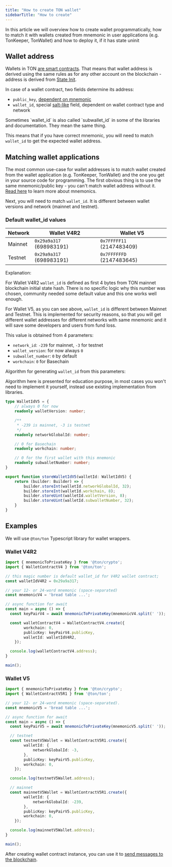 ```yaml
---
title: "How to create TON wallet"
sidebarTitle: "How to create"
---
```



In this article we will overview how to create wallet programmatically, how to match it with wallets created from mnemonic in user applications (e.g. TonKeeper, TonWallet) and how to deploy it, if it has state uninit

## Wallet address

Wallets in TON [are smart contracts](/standard/wallets/how-it-works). That means that wallet address is derived using the same rules as for any other account on the blockchain - address is derived from [State Init](/foundations/addresses/overview).

In case of a wallet contract, two fields determine its address:

- `public_key`, [dependent on mnemonic](/standard/wallets/mnemonics)
- `wallet_id`, special [salt-like](https://en.wikipedia.org/wiki/Salt_\(cryptography\)) field, dependent on wallet contract type and network

<Aside type="note">
  Sometimes `wallet_id` is also called `subwallet_id` in some of the libraries and documentation. They mean the same thing.
</Aside>

This means that if you have correct mnemonic, you will need to match `wallet_id` to get the expected wallet address.

## Matching wallet applications

The most common use-case for wallet addresses is to match wallet created from the wallet application (e.g. TonKeeper, TonWallet) and the one you get in your source code for programming. The first obvious thing is to use the same mnemonic/public key - you can't match wallet address without it. [Read here](/standard/wallets/mnemonics) to learn more about mnemonics.

Next, you will need to match `wallet_id`. It is different between wallet versions and network (mainnet and testnet).

### Default wallet\_id values

| Network | Wallet V4R2              | Wallet V5                 |
| ------- | ------------------------ | ------------------------- |
| Mainnet | `0x29a9a317` (698983191) | `0x7FFFFF11` (2147483409) |
| Testnet | `0x29a9a317` (698983191) | `0x7FFFFFFD` (2147483645) |

Explanation:

For Wallet V4R2 `wallet_id` is defined as first 4 bytes from TON mainnet blockchain initial state hash. There is no specific logic why this number was chosen, community needed some default value and this one works well enough.

For Wallet V5, as you can see above, `wallet_id` is different between Mainnet and Testnet. This is implemented for security reasons, so that you will get different wallet addresses for different networks with same mnemonic and it will save some developers and users from fund loss.

This value is obtained from 4 parameters:

- `network_id`: `-239` for mainnet, `-3` for testnet
- `wallet_version`: for now always `0`
- `subwallet_number`: `0` by default
- `workchain`: `0` for Basechain

Algorithm for generating `wallet_id` from this parameters:

<Aside type="note">
  Algorithm here is presented for education purpose, in most cases you won't need to implement it yourself, instead use existing implementation from libraries.
</Aside>

```ts
type WalletIdV5 = {
    // always 0 for now
    readonly walletVersion: number;

    /**
     * -239 is mainnet, -3 is testnet
     */
    readonly networkGlobalId: number;

    // 0 for Basechain
    readonly workchain: number;

    // 0 for the first wallet with this mnemonic
    readonly subwalletNumber: number;
}

export function storeWalletIdV5(walletId: WalletIdV5) {
    return (builder: Builder) => {
        builder.storeInt(walletId.networkGlobalId, 32);
        builder.storeInt(walletId.workchain, 8);
        builder.storeUint(walletId.walletVersion, 8);
        builder.storeUint(walletId.subwalletNumber, 32);
    }
}
```

## Examples

We will use `@ton/ton` Typescript library for wallet wrappers.

### Wallet V4R2

```ts
import { mnemonicToPrivateKey } from '@ton/crypto';
import { WalletContractV4 } from '@ton/ton';

// this magic number is default wallet_id for V4R2 wallet contract;
const walletIdV4R2 = 0x29a9a317;

// your 12‑ or 24‑word mnemonic (space‑separated)
const mnemonicV4 = 'bread table ...';

// async function for await
const main = async () => {
  const keyPairV4 = await mnemonicToPrivateKey(mnemonicV4.split(' '));

  const walletContractV4 = WalletContractV4.create({
        workchain: 0,
        publicKey: keyPairV4.publicKey,
        walletId: walletIdV4R2,
    });

  console.log(walletContractV4.address);
}

main();
```

### Wallet V5

```ts
import { mnemonicToPrivateKey } from '@ton/crypto';
import { WalletContractV5R1 } from '@ton/ton';

// your 12‑ or 24‑word mnemonic (space‑separated).
const mnemonicV5 = 'bread table ...';

// async function for await
const main = async () => {
  const keyPairV5 = await mnemonicToPrivateKey(mnemonicV5.split(' '));

  // testnet
  const testnetV5Wallet = WalletContractV5R1.create({
        walletId: {
            networkGlobalId: -3,
        },
        publicKey: keyPairV5.publicKey,
        workchain: 0,
    });

  console.log(testnetV5Wallet.address);

  // mainnet
  const mainnetV5Wallet = WalletContractV5R1.create({
        walletId: {
            networkGlobalId: -239,
        },
        publicKey: keyPairV5.publicKey,
        workchain: 0,
    });

  console.log(mainnetV5Wallet.address);
}

main();
```

After creating wallet contract instance, you can use it to [send messages to the blockchain](/standard/wallets/v5-api).
